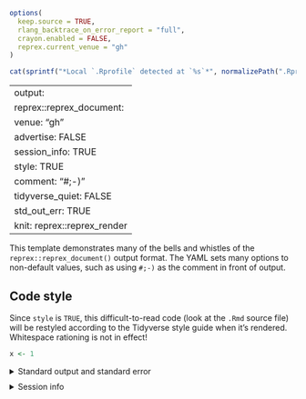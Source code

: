 ```r
options(
  keep.source = TRUE,
  rlang_backtrace_on_error_report = "full",
  crayon.enabled = FALSE,
  reprex.current_venue = "gh"
)
```

```r
cat(sprintf("*Local `.Rprofile` detected at `%s`*", normalizePath(".Rprofile")))
```

---
output:
  reprex::reprex_document:
    venue: "gh"
    advertise: FALSE
    session_info: TRUE
    style: TRUE
    comment: "#;-)"
    tidyverse_quiet: FALSE
    std_out_err: TRUE
knit: reprex::reprex_render
---

This template demonstrates many of the bells and whistles of the `reprex::reprex_document()` output format. The YAML sets many options to non-default values, such as using `#;-)` as the comment in front of output.

## Code style

Since `style` is `TRUE`, this difficult-to-read code (look at the `.Rmd` source file) will be restyled according to the Tidyverse style guide when it's rendered. Whitespace rationing is not in effect!

```r
x <- 1
```


<details style="margin-bottom:10px;">
<summary>Standard output and standard error</summary>
`C:/Users/Eriba/OneDrive/UMCG/E-Cadherin Project/IDIRT/Untitled-2_reprex_std_out_err.txt`
</details>

<details style="margin-bottom:10px;">
<summary>Session info</summary>
```r
sessioninfo::session_info()
```
</details>
